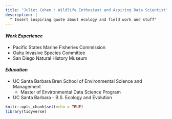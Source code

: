 ```yaml
---
title: "Juliet Cohen : Wildlife Enthusiast and Aspiring Data Scientist"
description: |
  " Insert inspiring quote about ecology and field work and stuff"
---
```


#### *Work Experience*

- Pacific States Marine Fisheries Commission
- Oahu Invasive Species Committee
- San Diego Natural History Museum
    
#### *Education*

- UC Santa Barbara Bren School of Environmental Science and Management
  - Master of Environmental Data Science Program
- UC Santa Barbara - B.S. Ecology and Evolution

```r
knitr::opts_chunk$set(echo = TRUE)
library(tidyverse)
```

```r

```

```r

```

